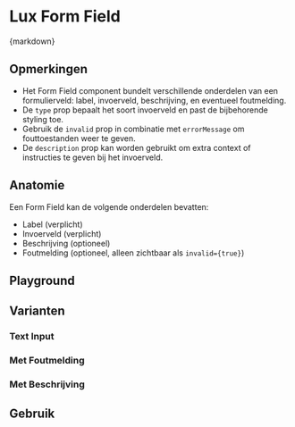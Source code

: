
<Meta of={FormFieldStories} />

# Lux Form Field

<CitationDocumentation
  component="Utrecht Form Field"
  url="https://nl-design-system.github.io/utrecht/storybook-css/index.html?path=/docs/css-form-field--docs"
/>

<Markdown>{markdown}</Markdown>

## Opmerkingen

- Het Form Field component bundelt verschillende onderdelen van een formulierveld: label, invoerveld, beschrijving, en eventueel foutmelding.
- De `type` prop bepaalt het soort invoerveld en past de bijbehorende styling toe.
- Gebruik de `invalid` prop in combinatie met `errorMessage` om fouttoestanden weer te geven.
- De `description` prop kan worden gebruikt om extra context of instructies te geven bij het invoerveld.

## Anatomie

Een Form Field kan de volgende onderdelen bevatten:

- Label (verplicht)
- Invoerveld (verplicht)
- Beschrijving (optioneel)
- Foutmelding (optioneel, alleen zichtbaar als `invalid={true}`)

## Playground

<Canvas of={FormFieldStories.TextInput} />
<Controls of={FormFieldStories.TextInput} />

## Varianten

### Text Input

<Description of={FormFieldStories.TextInput} />
<Canvas of={FormFieldStories.TextInput} />

### Met Foutmelding

<Description of={FormFieldStories.WithError} />
<Canvas of={FormFieldStories.WithError} />

### Met Beschrijving

<Description of={FormFieldStories.WithDescription} />
<Canvas of={FormFieldStories.WithDescription} />

## Gebruik

```jsx
<LuxFormField
  label="Gebruikersnaam"
  input={<input type="text" />}
  description="Kies een unieke gebruikersnaam"
  type="text"
/>

<LuxFormField
  label="Accepteer voorwaarden"
  input={<input type="checkbox" />}
  type="checkbox"
/>

<LuxFormField
  label="E-mailadres"
  input={<input type="email" />}
  errorMessage="Voer een geldig e-mailadres in"
  invalid={true}
  type="text"
/>
```

